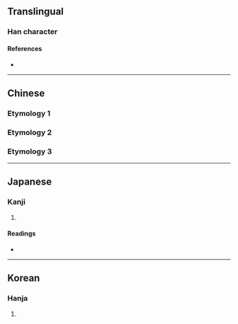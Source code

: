 {{also|冒}}
{{character info/new}}
==Translingual==

===Han character===
{{Han char|rn=13|rad=冂|as=06|sn=8|four=6022.7|canj=XAB|ids=⿱日月 <small>(T)</small>,⿱冃月 <small>(GJK)</small>}}

====References====
* {{Han ref|kx=0129.170|dkj=01534|hdz=21490.040|uh=5190|ud=20880}}

----

==Chinese==

===Etymology 1===
{{zh-see|冒|v}}

===Etymology 2===
{{zh-see|冑|v}}

===Etymology 3===
{{zh-see|胄|v}}

----

==Japanese==

===Kanji===
{{ja-kanji|grade=|rs=冂06}}

# {{rfdef|ja|sort=冂06}}

====Readings====
* {{ja-readings|on=[[ぼう]] (bō), [[もう]] (mō), [[ぼく]] (boku)|kun=[[おかす]] (okasu), [[おおう]] (oou), [[こうぶる]] (kouburu)}}

----

==Korean==

===Hanja===
{{ko-hanja|hangeul=모|rv=mo|mr=mo}}

# {{rfdef|ko|sort=冂06}}